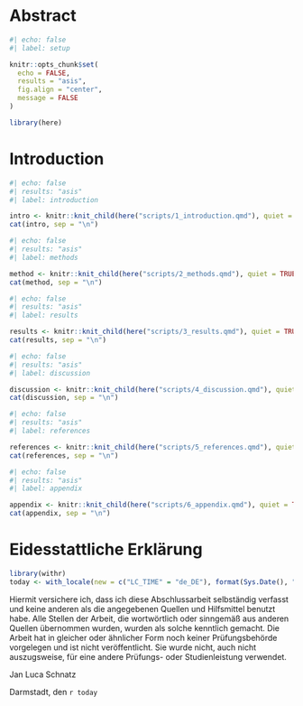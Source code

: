 ```{=tex}
\newpage
\pagenumbering{roman}
\thispagestyle{empty}
\newpage
\mbox{}\thispagestyle{empty}
\newpage
```

# Abstract {.unnumbered}


```{=tex}
\newpage
\begingroup
\setstretch{1.3}
\pagenumbering{arabic}
\setcounter{tocdepth}{2}
\tableofcontents
\endgroup
\newpage
```


```r
#| echo: false
#| label: setup

knitr::opts_chunk$set(
  echo = FALSE,
  results = "asis",
  fig.align = "center",
  message = FALSE
)

library(here)

```

# Introduction

```r
#| echo: false
#| results: "asis"
#| label: introduction

intro <- knitr::knit_child(here("scripts/1_introduction.qmd"), quiet = TRUE)
cat(intro, sep = "\n")
```


```r
#| echo: false
#| results: "asis"
#| label: methods

method <- knitr::knit_child(here("scripts/2_methods.qmd"), quiet = TRUE)
cat(method, sep = "\n")
```

```r
#| echo: false
#| results: "asis"
#| label: results

results <- knitr::knit_child(here("scripts/3_results.qmd"), quiet = TRUE)#
cat(results, sep = "\n")
```

```r
#| echo: false
#| results: "asis"
#| label: discussion

discussion <- knitr::knit_child(here("scripts/4_discussion.qmd"), quiet = TRUE)
cat(discussion, sep = "\n")
```

```r
#| echo: false
#| results: "asis"
#| label: references

references <- knitr::knit_child(here("scripts/5_references.qmd"), quiet = TRUE)
cat(references, sep = "\n")
```

```r
#| echo: false
#| results: "asis"
#| label: appendix

appendix <- knitr::knit_child(here("scripts/6_appendix.qmd"), quiet = TRUE)
cat(appendix, sep = "\n")
```

# Eidesstattliche Erklärung {.unlisted .unnumbered}

```r

library(withr)
today <- with_locale(new = c("LC_TIME" = "de_DE"), format(Sys.Date(), "%d. %B %Y"))

```

\thispagestyle{empty}

Hiermit versichere ich, dass ich diese Abschlussarbeit selbständig verfasst und keine anderen als die angegebenen Quellen und Hilfsmittel benutzt habe.
Alle Stellen der Arbeit, die wortwörtlich oder sinngemäß aus anderen Quellen übernommen wurden, wurden als solche kenntlich gemacht.
Die Arbeit hat in gleicher oder ähnlicher Form noch keiner Prüfungsbehörde vorgelegen und ist nicht veröffentlicht.
Sie wurde nicht, auch nicht auszugsweise, für eine andere Prüfungs- oder Studienleistung verwendet.

\vspace*{15mm}
\noindent\makebox[3in]{\hrulefill}

\noindent Jan Luca Schnatz

\noindent Darmstadt, den `r today`